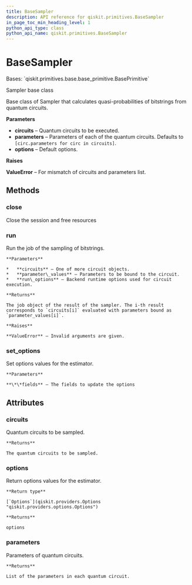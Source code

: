 ```yaml
---
title: BaseSampler
description: API reference for qiskit.primitives.BaseSampler
in_page_toc_min_heading_level: 1
python_api_type: class
python_api_name: qiskit.primitives.BaseSampler
---
```


# BaseSampler

<Class id="qiskit.primitives.BaseSampler" github="https://github.com/qiskit/qiskit/tree/stable/0.22/qiskit/primitives/base/base_sampler.py" signature="BaseSampler(circuits: Iterable[QuantumCircuit] | QuantumCircuit | None = None, parameters: Iterable[Iterable[Parameter]] | None = None, **kwargs)">
  Bases: `qiskit.primitives.base.base_primitive.BasePrimitive`

  Sampler base class

  Base class of Sampler that calculates quasi-probabilities of bitstrings from quantum circuits.

  **Parameters**

  *   **circuits** – Quantum circuits to be executed.
  *   **parameters** – Parameters of each of the quantum circuits. Defaults to `[circ.parameters for circ in circuits]`.
  *   **options** – Default options.

  **Raises**

  **ValueError** – For mismatch of circuits and parameters list.

  ## Methods

  ### close

  <Function id="qiskit.primitives.BaseSampler.close" signature="BaseSampler.close()">
    Close the session and free resources
  </Function>

  ### run

  <Function id="qiskit.primitives.BaseSampler.run" signature="BaseSampler.run(circuits, parameter_values=None, **run_options)">
    Run the job of the sampling of bitstrings.

    **Parameters**

    *   **circuits** – One of more circuit objects.
    *   **parameter\_values** – Parameters to be bound to the circuit.
    *   **run\_options** – Backend runtime options used for circuit execution.

    **Returns**

    The job object of the result of the sampler. The i-th result corresponds to `circuits[i]` evaluated with parameters bound as `parameter_values[i]`.

    **Raises**

    **ValueError** – Invalid arguments are given.
  </Function>

  ### set\_options

  <Function id="qiskit.primitives.BaseSampler.set_options" signature="BaseSampler.set_options(**fields)">
    Set options values for the estimator.

    **Parameters**

    **\*\*fields** – The fields to update the options
  </Function>

  ## Attributes

  ### circuits

  <Attribute id="qiskit.primitives.BaseSampler.circuits" name="circuits">
    Quantum circuits to be sampled.

    **Returns**

    The quantum circuits to be sampled.
  </Attribute>

  ### options

  <Attribute id="qiskit.primitives.BaseSampler.options" name="options">
    Return options values for the estimator.

    **Return type**

    [`Options`](qiskit.providers.Options "qiskit.providers.options.Options")

    **Returns**

    options
  </Attribute>

  ### parameters

  <Attribute id="qiskit.primitives.BaseSampler.parameters" name="parameters">
    Parameters of quantum circuits.

    **Returns**

    List of the parameters in each quantum circuit.
  </Attribute>
</Class>

